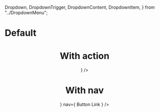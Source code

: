   Dropdown,
  DropdownTrigger,
  DropdownContent,
  DropdownItem,
} from "../DropdownMenu";

<Meta title="Header" component={Header} />

# Default

<Preview>
  <Story name="Default">
    <Header title="Title" />
  </Story>
</Preview>

# With action

<Preview>
  <Story name="With action">
    <Header title="Title" actions={<Button label="Action" />} />
  </Story>
</Preview>

# With nav

<Preview>
  <Story name="With nav">
    <Header
      title="Title"
      actions={<Button label="Action" />}
      nav={
        <Toolbar className="px-8">
          <ToolbarButton active>Button</ToolbarButton>
          <ToolbarLink href="https://www.maxihost.com" target="_blank">
            Link
          </ToolbarLink>
        </Toolbar>
      }
    />
  </Story>
</Preview>